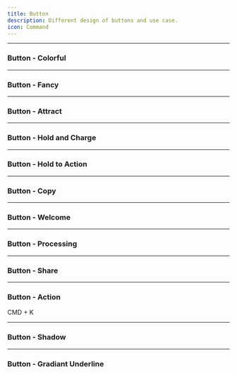 ```yaml
---
title: Button
description: Different design of buttons and use case.
icon: Command
---
```


---

### Button - Colorful


<Preview link="button/btn-15">
    <Btn15 />
</Preview>

---

### Button - Fancy


<Preview link="button/btn-12">
    <Btn12 />
</Preview>

---

### Button - Attract


<Preview link="button/btn-03">
    <Btn03 />
</Preview>

---

### Button - Hold and Charge


<Preview link="button/btn-04">
    <Btn04 />
</Preview>

---

### Button - Hold to Action


<Preview link="button/btn-05">
    <Btn05 />
</Preview>

---

### Button - Copy


<Preview link="button/btn-06">
    <Btn06 />
</Preview>

---

### Button - Welcome


<Preview link="button/btn-13">
    <Btn13 />
</Preview>

---

### Button - Processing


<Preview link="button/btn-07">
    <Btn07 />
</Preview>

---

### Button - Share


<Preview link="button/btn-08">
    <Btn08 />
</Preview>

---

### Button - Action


<Preview link="button/btn-09">
    <Btn09>
        <Command
            className={cn(
                "w-4 h-4",
                "text-zinc-600 dark:text-zinc-400",
                "transition-all duration-300",
                "group-hover:scale-110",
                "group-hover:rotate-[-4deg]",
                "group-active:scale-95"
            )}
        />
        <span className="ml-2 text-sm text-zinc-600 dark:text-zinc-400">
            CMD + K
        </span>
    </Btn09>
</Preview>

---

### Button - Shadow


<Preview link="button/btn-10">
    <Btn10 />
</Preview>

---

### Button - Gradiant Underline


<Preview link="button/btn-11">
    <Btn11 />
</Preview>
